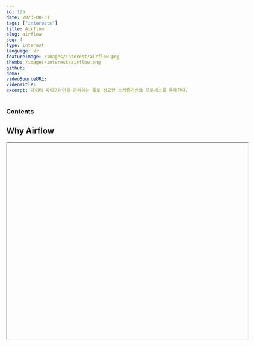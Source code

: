 ```yaml
---
id: 125
date: 2023-08-31
tags: ["interests"]
title: Airflow
slug: airflow
seq: 4
type: interest
language: kr
featureImage: /images/interest/airflow.png
thumb: /images/interest/airflow.png
github:
demo:
videoSourceURL:
videoTitle:
excerpt: 데이터 파이프라인을 관리하는 툴로 정교한 스케쥴기반의 프로세스를 통제한다.
---
```


### Contents

## Why Airflow

<SearchShow
  script=""
  script1="/home/yknam/airflow/command.sh 'airflow tasks list example_xcom'"
/>
<Iframe
  url="http://imcmaster.iptime.org:5601/app/dev_tools#/console"
  width="640px"
  height="520px"
  id=""
  className=""
  display="block"
  position="relative"
/>

## cli

### dags list

<SearchShow
  comment="airflow dags list"
  script1="/home/yknam/airflow/command.sh 'airflow dags list'"
/>
### task list
<SearchShow
  comment="airflow tasks list my_first_dag"
  script1="/home/yknam/airflow/command.sh 'airflow tasks list my_first_dag'"
/>

### task trigger

<SearchShow
  comment="airflow dags trigger -e 2023-11-06 my_first_dag"
  script1="/home/yknam/airflow/command.sh 'airflow dags trigger -e 2023-11-06 my_first_dag'"
/>
### task clear

<SearchShow
  comment="airflow tasks clear --start-date 2023-11-01T00:00:00+00:00 my_first_dag"
  script1="/home/yknam/airflow/command.sh 'airflow tasks clear --start-date 2023-11-01T00:00:00+00:00 my_first_dag'"
/>

### backfill

> 이전 날짜 계획을 실행한다.

<SearchShow
  script="airflow dags backfill \
    --start-date 2023-11-04T14:00:00 \
    --end-date 2023-11-06 \
    backfill-01"
  script1="/home/yknam/airflow/command.sh 'airflow dags backfill \
    --start-date 2023-11-04T14:00:00 \
    --end-date 2023-11-06 \
    backfill-01'"
/>
